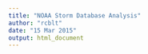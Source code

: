 ```yaml
---
title: "NOAA Storm Database Analysis"
author: "rcblt"
date: "15 Mar 2015"
output: html_document
---
```


